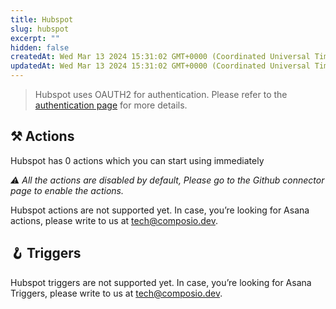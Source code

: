 ```yaml
---
title: Hubspot
slug: hubspot
excerpt: ""
hidden: false
createdAt: Wed Mar 13 2024 15:31:02 GMT+0000 (Coordinated Universal Time)
updatedAt: Wed Mar 13 2024 15:31:02 GMT+0000 (Coordinated Universal Time)
---
```


> Hubspot uses OAUTH2 for authentication. Please refer to the [authentication page](/docs/authentication) for more details.





## ⚒️ Actions

Hubspot has 0 actions which you can start using immediately

 _⚠️ All the actions are disabled by default, Please go to the Github connector page to enable the actions._

Hubspot actions are not supported yet. In case, you’re looking for Asana actions, please write to us at tech@composio.dev.

## 🪝 Triggers

Hubspot triggers are not supported yet. In case, you’re looking for Asana Triggers, please write to us at tech@composio.dev.
